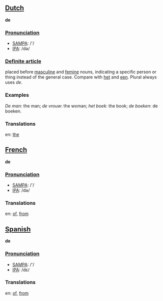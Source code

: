 ==[[Dutch]]==
'''de''' 

===[[Pronunciation]]===
*[[w:SAMPA|SAMPA]]: /'/
*[[w:IPA|IPA]]: /də/

===[[Definite article]]===

placed before [[masculine]] and [[femine]] nouns, indicating a specific person or thing instead of the general case. Compare with [[het]] and [[een]]. Plural always uses ''de''.

=== Examples === 

''De man'': the man; ''de vrouw'': the woman; ''het boek'': the book; ''de boeken'': de boeken.

=== Translations ===

en: [[the]]

==[[French]]==

'''de'''

===[[Pronunciation]]===
*[[w:SAMPA|SAMPA]]: /'/
*[[w:IPA|IPA]]: /də/

=== Translations ===

en: [[of]], [[from]]

==[[Spanish]]==

'''de'''

===[[Pronunciation]]===
*[[w:SAMPA|SAMPA]]: /'/
*[[w:IPA|IPA]]: /dε/

=== Translations ===

en: [[of]], [[from]]